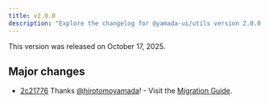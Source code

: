 ```yaml
---
title: v2.0.0
description: "Explore the changelog for @yamada-ui/utils version 2.0.0. Learn about the features, bug fixes, and improvements."
---
```


This version was released on October 17, 2025.

## Major changes

- [2c21776](https://github.com/yamada-ui/yamada-ui/commit/2c217768cd7b50f447831bd8e778fe74675b1598) Thanks [@hirotomoyamada](https://github.com/hirotomoyamada)! - Visit the [Migration Guide](https://yamada-ui.com/docs/get-started/migration).

